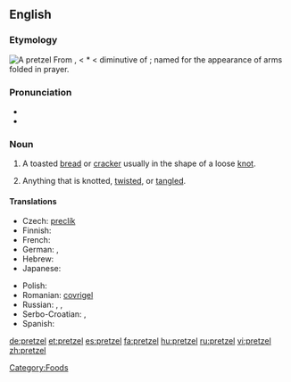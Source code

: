 {{was wotd|2007|August|18}}
{{wikipedia}}
==English==

===Etymology===
[[Image:Breze.jpg|thumb|A pretzel]]
From {{etyl|de}} {{term|Pretzel|lang=de}}, {{term|Brezel|lang=de}} < {{etyl|ML.}} *{{term||brachiatellum||lang=la}} < diminutive of {{etyl|la}} {{term|bracchium||arm|lang=la}}; named for the appearance of arms folded in prayer.

===Pronunciation===
* {{IPA|/ˈprɛt.səl/}}
* {{audio|en-us-pretzel.ogg|Audio (US)}}

===Noun===
{{en-noun}}

# A toasted [[bread]] or [[cracker]] usually in the shape of a loose [[knot]].
# {{idiomatic}} Anything that is knotted, [[twist]]ed, or [[tangle]]d.

====Translations====
{{trans-top|a toasted bread or cracker in the shape of a knot}}
* Czech: [[preclík]] {{m}}
* Finnish: {{t+|fi|rinkeli}}
* French: {{t+|fr|bretzel|m}}
* German: {{t+|de|Brezel|f}}, {{t|de|Pretzel|f}}
* Hebrew: {{t|he|בייגלה|m|tr=béigele|sc=Hebr}}
* Japanese: {{t|ja|プレッツェル|tr=purettsueru|sc=Jpan}}
{{trans-mid}}
* Polish: {{t+|pl|precel}}
* Romanian: [[covrigel]] {{m}}
* Russian: {{t|ru|крендель|m|tr=kréndel'|sc=Cyrl}}, {{t|ru|кренделёк|m|tr=krendeljók|sc=Cyrl}}, {{qualifier|German style}} {{t|ru|прецель|tr=précel'|sc=Cyrl}}
* Serbo-Croatian: {{t|sh|perec|m|alt=pèrēc}}, {{t|sh|перец|m}}
* Spanish: {{t+|es|pretzel|m}}
{{trans-bottom}}

[[Category:Foods]]

[[de:pretzel]]
[[et:pretzel]]
[[es:pretzel]]
[[fa:pretzel]]
[[hu:pretzel]]
[[ru:pretzel]]
[[vi:pretzel]]
[[zh:pretzel]]